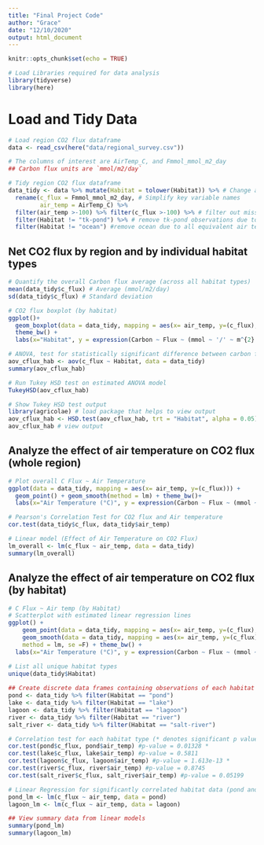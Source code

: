 ```yaml
---
title: "Final Project Code"
author: "Grace"
date: "12/10/2020"
output: html_document
---
```


```r
knitr::opts_chunk$set(echo = TRUE)
```

```r
# Load Libraries required for data analysis
library(tidyverse)
library(here)
```

# Load and Tidy Data

```r
# Load region CO2 flux dataframe
data <- read_csv(here("data/regional_survey.csv"))

# The columns of interest are AirTemp_C, and Fmmol_mmol_m2_day
## Carbon flux units are `mmol/m2/day`

# Tidy region CO2 flux dataframe
data_tidy <- data %>% mutate(Habitat = tolower(Habitat)) %>% # Change all habitat names to lowercase
  rename(c_flux = Fmmol_mmol_m2_day, # Simplify key variable names
         air_temp = AirTemp_C) %>%
  filter(air_temp >-100) %>% filter(c_flux >-100) %>% # filter out missing (-9999) values for air temp and C flux
  filter(Habitat != "tk-pond") %>% # remove tk-pond observations due to few (7) observations 
  filter(Habitat != "ocean") #remove ocean due to all equivalent air temperature values

```

## Net CO2 flux by region and by individual habitat types

```r
# Quantify the overall Carbon flux average (across all habitat types)
mean(data_tidy$c_flux) # Average (mmol/m2/day)
sd(data_tidy$c_flux) # Standard deviation
```

```r
# CO2 flux boxplot (by habitat)
ggplot()+
  geom_boxplot(data = data_tidy, mapping = aes(x= air_temp, y=(c_flux), color = Habitat)) +
  theme_bw() +
  labs(x="Habitat", y = expression(Carbon ~ Flux ~ (mmol ~ '/' ~ m^{2} ~ '/' ~ day))) 

# ANOVA, test for statistically significant difference between carbon flux by habitat
aov_cflux_hab <- aov(c_flux ~ Habitat, data = data_tidy)
summary(aov_cflux_hab) 

# Run Tukey HSD test on estimated ANOVA model
TukeyHSD(aov_cflux_hab)

# Show Tukey HSD test output
library(agricolae) # load package that helps to view output
aov_cflux_hab <- HSD.test(aov_cflux_hab, trt = "Habitat", alpha = 0.05) # set treatment variable to Habitat and p-value cutoff to 0.05
aov_cflux_hab # view output

```

## Analyze the effect of air temperature on CO2 flux (whole region)

```r
# Plot overall C Flux ~ Air Temperature
ggplot(data = data_tidy, mapping = aes(x= air_temp, y=(c_flux))) +
  geom_point() + geom_smooth(method = lm) + theme_bw()+
  labs(x="Air Temperature (°C)", y = expression(Carbon ~ Flux ~ (mmol ~ '/' ~ m^{2} ~ '/' ~ day)))

# Pearson's Correlation Test for CO2 flux and Air temperature 
cor.test(data_tidy$c_flux, data_tidy$air_temp)

# Linear model (Effect of Air Temperature on CO2 Flux) 
lm_overall <- lm(c_flux ~ air_temp, data = data_tidy)
summary(lm_overall)
``` 

## Analyze the effect of air temperature on CO2 flux (by habitat)

```r
# C Flux ~ Air temp (by Habitat)
# Scatterplot with estimated linear regression lines
ggplot() +
    geom_point(data = data_tidy, mapping = aes(x= air_temp, y=(c_flux), color = Habitat)) + 
    geom_smooth(data = data_tidy, mapping = aes(x= air_temp, y=(c_flux), color = Habitat), 
    method = lm, se =F) + theme_bw() +
  labs(x="Air Temperature (°C)", y = expression(Carbon ~ Flux ~ (mmol ~ '/' ~ m^{2} ~ '/' ~ day)))

# List all unique habitat types
unique(data_tidy$Habitat) 
 
## Create discrete data frames containing observations of each habitat type
pond <- data_tidy %>% filter(Habitat == "pond")
lake <- data_tidy %>% filter(Habitat == "lake")
lagoon <- data_tidy %>% filter(Habitat == "lagoon")
river <- data_tidy %>% filter(Habitat == "river")
salt_river <- data_tidy %>% filter(Habitat == "salt-river")

# Correlation test for each habitat type (* denotes significant p value for correlation)
cor.test(pond$c_flux, pond$air_temp) #p-value = 0.01328 *
cor.test(lake$c_flux, lake$air_temp) #p-value = 0.5811
cor.test(lagoon$c_flux, lagoon$air_temp) #p-value = 1.613e-13 *
cor.test(river$c_flux, river$air_temp) #p-value = 0.8745
cor.test(salt_river$c_flux, salt_river$air_temp) #p-value = 0.05199

# Linear Regression for significantly correlated habitat data (pond and lagoon)
pond_lm <- lm(c_flux ~ air_temp, data = pond)
lagoon_lm <- lm(c_flux ~ air_temp, data = lagoon)

## View summary data from linear models
summary(pond_lm)
summary(lagoon_lm)
```

